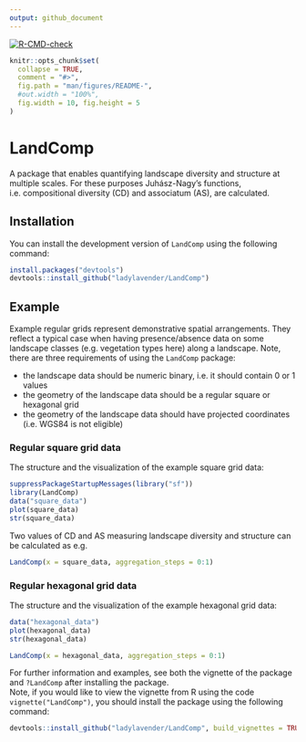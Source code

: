 ```yaml
---
output: github_document
---
```

<!-- Readme document of LandComp R package -->
<!-- badges: start -->
[![R-CMD-check](https://github.com/ladylavender/LandComp/actions/workflows/R-CMD-check.yaml/badge.svg)](https://github.com/ladylavender/LandComp/actions/workflows/R-CMD-check.yaml)
<!-- badges: end -->
```r
knitr::opts_chunk$set(
  collapse = TRUE,
  comment = "#>",
  fig.path = "man/figures/README-",
  #out.width = "100%",
  fig.width = 10, fig.height = 5
)
```

# LandComp

A package that enables quantifying landscape diversity and structure at multiple scales. For these purposes Juhász-Nagy's functions, i.e. compositional diversity (CD) and associatum (AS), are calculated.

## Installation

You can install the development version of `LandComp` using the following command:

``` r
install.packages("devtools")
devtools::install_github("ladylavender/LandComp")
```

## Example

Example regular grids represent demonstrative spatial arrangements. They reflect a typical case when having presence/absence data on some landscape classes (e.g. vegetation types here) along a landscape. 
Note, there are three requirements of using the `LandComp` package:

* the landscape data should be numeric binary, i.e. it should contain 0 or 1 values
* the geometry of the landscape data should be a regular square or hexagonal grid
* the geometry of the landscape data should have projected coordinates (i.e. WGS84 is not eligible)

### Regular square grid data

The structure and the visualization of the example square grid data:

```r
suppressPackageStartupMessages(library("sf"))
library(LandComp)
data("square_data")
plot(square_data)
str(square_data)
```

Two values of CD and AS measuring landscape diversity and structure can be calculated as e.g.

```r
LandComp(x = square_data, aggregation_steps = 0:1)
```

### Regular hexagonal grid data

The structure and the visualization of the example hexagonal grid data:

```r
data("hexagonal_data")
plot(hexagonal_data)
str(hexagonal_data)
```

```r
LandComp(x = hexagonal_data, aggregation_steps = 0:1)
```

For further information and examples, see both the vignette of the package and `?LandComp` after installing the package.  
Note, if you would like to view the vignette from R using the code `vignette("LandComp")`, you should install the package using the following command:

``` r
devtools::install_github("ladylavender/LandComp", build_vignettes = TRUE)
```
